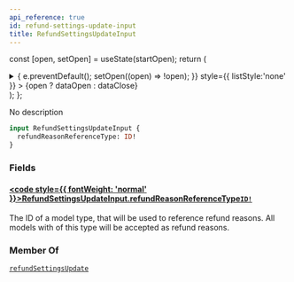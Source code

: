 ```yaml
---
api_reference: true
id: refund-settings-update-input
title: RefundSettingsUpdateInput
---
```






const [open, setOpen] = useState(startOpen);
return (
<details {...(open ? { open: true } : {})} className="details" style={{ border:'none', boxShadow:'none', background:'var(--ifm-background-color)' }}>
<summary
onClick={(e) => {
e.preventDefault();
setOpen((open) => !open);
}}
style={{ listStyle:'none' }} >
{open ? dataOpen : dataClose}
</summary>
{open && children}
</details>
);
};

No description

```graphql
input RefundSettingsUpdateInput {
  refundReasonReferenceType: ID!
}
```

### Fields

#### [<code style={{ fontWeight: 'normal' }}>RefundSettingsUpdateInput.<b>refundReasonReferenceType</b></code>](#)<Bullet />[`ID!`](../../../api-reference/miscellaneous/scalars/id.mdx) <Badge class="badge badge--secondary" text="non-null"/> <Badge class="badge badge--secondary" text="scalar"/> <Badge class="badge badge--secondary" text="miscellaneous"/>

The ID of a model type, that will be used to reference refund reasons. All models with of this type will be accepted as refund reasons.


<Badge text="Added in Saleor 3.22" class="badge badge--secondary margin-bottom--sm" />


### Member Of

[`refundSettingsUpdate`](../../../api-reference/shop/mutations/refund-settings-update.mdx) <Badge class="badge badge--secondary" text="mutation"/>
